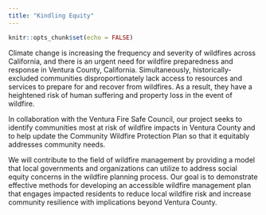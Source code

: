 ```yaml
---
title: "Kindling Equity"
---
```


```r
knitr::opts_chunk$set(echo = FALSE)
```

Climate change is increasing the frequency and severity of wildfires across California, and there is an urgent need for wildfire preparedness and response in Ventura County, California. Simultaneously, historically-excluded communities disproportionately lack access to resources and services to prepare for and recover from wildfires. As a result, they have a heightened risk of human suffering and property loss in the event of wildfire. 

In collaboration with the Ventura Fire Safe Council, our project seeks to identify communities most at risk of wildfire impacts in Ventura County and to help update the Community Wildfire Protection Plan so that it equitably addresses community needs. 

We will contribute to the field of wildfire management by providing a model that local governments and organizations can utilize to address social equity concerns in the wildfire planning process. Our goal is to demonstrate effective methods for developing an accessible wildfire management plan that engages impacted residents to reduce local wildfire risk and increase community resilience with implications beyond Ventura County. 
